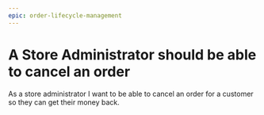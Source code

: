 ```yaml
---
epic: order-lifecycle-management
---
```


# A Store Administrator should be able to cancel an order

As a store administrator I want to be able to cancel an order for a customer so they can get their money back.
